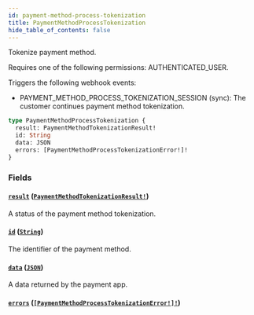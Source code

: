 ```yaml
---
id: payment-method-process-tokenization
title: PaymentMethodProcessTokenization
hide_table_of_contents: false
---
```


Tokenize payment method.

Requires one of the following permissions: AUTHENTICATED_USER.

Triggers the following webhook events:

- PAYMENT_METHOD_PROCESS_TOKENIZATION_SESSION (sync): The customer continues payment method tokenization.

```graphql
type PaymentMethodProcessTokenization {
  result: PaymentMethodTokenizationResult!
  id: String
  data: JSON
  errors: [PaymentMethodProcessTokenizationError!]!
}
```

### Fields

#### [`result`](#) ([`PaymentMethodTokenizationResult!`](../../../developer/api-reference/enums/payment-method-tokenization-result))

A status of the payment method tokenization.

#### [`id`](#) ([`String`](../../../developer/api-reference/scalars/string))

The identifier of the payment method.

#### [`data`](#) ([`JSON`](../../../developer/api-reference/scalars/json))

A data returned by the payment app.

#### [`errors`](#) ([`[PaymentMethodProcessTokenizationError!]!`](../../../developer/api-reference/objects/payment-method-process-tokenization-error))
